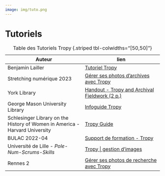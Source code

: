 ```yaml
---
image: img/tuto.png
---
```


# Tutoriels

| Auteur | lien |
| --- | --- |
| Benjamin Lailler | [Tutoriel Tropy](https://zenodo.org/record/2583661) |
| Stretching numérique 2023 | [Gérer ses photos d'archives avec Tropy](https://zenodo.org/records/7762441) |
| York Library | [Handout - Tropy and Archival Fieldwork (2 p.)](https://yorkspace.library.yorku.ca/xmlui/bitstream/handle/10315/36607/Handout-Tropy%20and%20Archival%20Fieldwork.pdf?sequence=3&isAllowed=y) |
| George Mason University Library | [Infoguide Tropy](https://infoguides.gmu.edu/tropy/introduction) |
| Schlesinger Library on the History of Women in America - Harvard University | [Tropy Guide](https://guides.library.harvard.edu/c.php?g=833532&p=5990005) |
| BULAC 2022-04 | [Support de formation - Tropy](https://www.bulac.fr/document/support-de-formation-tropy-2022-04) |
| Université de Lille - *Pole-Num-Scrums-Skills* | [Tropy \| gestion d'images](https://wikis.univ-lille.fr/proj-polnum/accueil/manuels/guide-d-utilisation-de-tropy) |
| Rennes 2 | [Gérer ses photos de recherche avec Tropy](https://tutos.bu.univ-rennes2.fr/c.php?g=702342) |

: Table des Tutoriels Tropy {.striped tbl-colwidths="[50,50]"}
